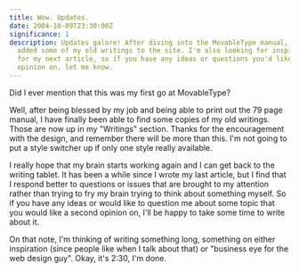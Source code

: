 ```yaml
---
title: Wow. Updates.
date: 2004-10-09T23:30:00Z
significance: 1
description: Updates galore! After diving into the MovableType manual, I've
  added some of my old writings to the site. I'm also looking for inspiration
  for my next article, so if you have any ideas or questions you'd like a second
  opinion on, let me know.
---
```


Did I ever mention that this was my first go at MovableType?

Well, after being blessed by my job and being able to print out the 79 page manual, I have finally been able to find some copies of my old writings. Those are now up in my "Writings" section. Thanks for the encouragement with the design, and remember there will be more than this. I'm not going to put a style switcher up if only one style really available.

I really hope that my brain starts working again and I can get back to the writing tablet. It has been a while since I wrote my last article, but I find that I respond better to questions or issues that are brought to my attention rather than trying to fry my brain trying to think about something myself. So if you have any ideas or would like to question me about some topic that you would like a second opinion on, I'll be happy to take some time to write about it.

On that note, I'm thinking of writing something long, something on either inspiration (since people like when I talk about that) or "business eye for the web design guy". Okay, it's 2:30, I'm done.
